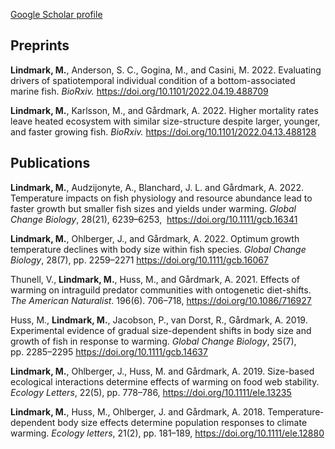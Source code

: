 [Google Scholar profile](https://scholar.google.se/citations?user=X-rwWCcAAAAJ&hl=en)

## Preprints

**Lindmark, M.**, Anderson, S. C., Gogina, M., and Casini, M. 2022. Evaluating drivers of spatiotemporal individual condition of a bottom-associated marine fish. *BioRxiv.* <https://doi.org/10.1101/2022.04.19.488709>

**Lindmark, M.**, Karlsson, M., and Gårdmark, A. 2022. Higher mortality rates leave heated ecosystem with similar size-structure despite larger, younger, and faster growing fish. *BioRxiv.* <https://doi.org/10.1101/2022.04.13.488128>


## Publications

**Lindmark, M.**, Audzijonyte, A., Blanchard, J. L. and Gårdmark, A. 2022. Temperature impacts on fish physiology and resource abundance lead to faster growth but smaller fish sizes and yields under warming. *Global Change Biology*, 28(21), 6239–6253, \ <https://doi.org/10.1111/gcb.16341>
    
**Lindmark, M.**, Ohlberger, J., and Gårdmark, A. 2022. Optimum growth temperature declines with body size within fish species. *Global Change Biology*, 28(7), pp. 2259–2271 <https://doi.org/10.1111/gcb.16067>

Thunell, V., **Lindmark, M.**, Huss, M., and Gårdmark, A. 2021. Effects of warming on intraguild predator communities with ontogenetic diet-shifts. *The American Naturalist*. 196(6). 706–718, <https://doi.org/10.1086/716927>

Huss, M., **Lindmark, M.**, Jacobson, P., van Dorst, R., Gårdmark, A. 2019. Experimental evidence of gradual size-dependent shifts in body size and growth of fish in response to warming. *Global Change Biology*, 25(7), pp. 2285–2295 <https://doi.org/10.1111/gcb.14637>

**Lindmark, M.**, Ohlberger, J., Huss, M. and Gårdmark, A. 2019. Size-based ecological interactions determine effects of warming on food web stability. *Ecology Letters*, 22(5), pp. 778–786, <https://doi.org/10.1111/ele.13235>

**Lindmark, M.**, Huss, M., Ohlberger, J. and Gårdmark, A. 2018. Temperature‐dependent
body size effects determine population responses to climate warming. *Ecology letters*,
21(2), pp. 181–189, <https://doi.org/10.1111/ele.12880>